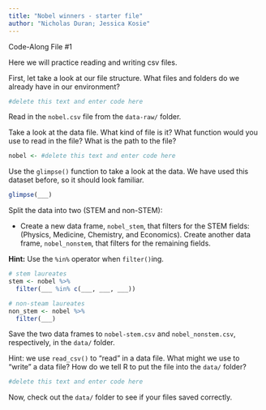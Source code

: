 ```yaml
---
title: "Nobel winners - starter file"
author: "Nicholas Duran; Jessica Kosie"
---
```


Code-Along File #1

Here we will practice reading and writing csv files.

First, let take a look at our file structure. What files and folders do we already have in our environment?

```r

#delete this text and enter code here

```

Read in the `nobel.csv` file from the `data-raw/` folder.

Take a look at the data file. What kind of file is it? What function would you use to read in the file? What is the path to the file?

```r

nobel <- #delete this text and enter code here

```

Use the `glimpse()` function to take a look at the data. We have used this dataset before, so it should look familiar.

```r

glimpse(___)

```

Split the data into two (STEM and non-STEM):

  - Create a new data frame, `nobel_stem`, that filters for the STEM fields: (Physics, Medicine, Chemistry, and Economics).
Create another data frame, `nobel_nonstem`, that filters for the remaining fields.

**Hint:** Use the `%in%` operator when `filter()`ing.

```r

# stem laureates
stem <- nobel %>%
  filter(___ %in% c(___, ___, ___))

# non-steam laureates
non_stem <- nobel %>%
  filter(___)

```

Save the two data frames to `nobel-stem.csv` and `nobel_nonstem.csv`, respectively, in the  `data/` folder.

Hint: we use `read_csv()` to "read" in a data file. What might we use to "write" a data file? How do we tell R to put the file into the `data/` folder?

```r

#delete this text and enter code here

```

Now, check out the `data/` folder to see if your files saved correctly.

